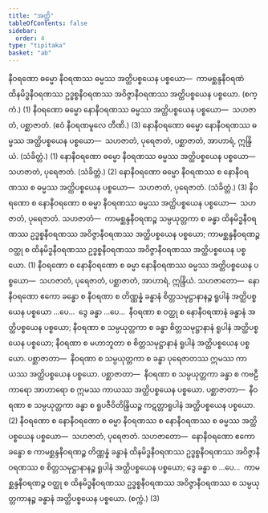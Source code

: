 ```yaml
---
title: "အတ္ထိ"
tableOfContents: false
sidebar:
  order: 4
type: "tipitaka"
basket: "ab"
---
```



<DynamicBreadcrumb />

<Division number="41">

<Paragraph number="1967">
နီဝရဏော ဓမ္မော နီဝရဏဿ ဓမ္မဿ အတ္ထိပစ္စယေန ပစ္စယော—  ကာမစ္ဆန္ဒနီဝရဏံ ထိနမိဒ္ဓနီဝရဏဿ ဥဒ္ဓစ္စနီဝရဏဿ အဝိဇ္ဇာနီဝရဏဿ အတ္ထိပစ္စယေန ပစ္စယော. (စက္ကံ.) (1)
</Paragraph>

<Paragraph number="1968">
နီဝရဏော ဓမ္မော နောနီဝရဏဿ ဓမ္မဿ အတ္ထိပစ္စယေန ပစ္စယော—  သဟဇာတံ, ပစ္ဆာဇာတံ. (ဧဝံ နီဝရဏမူလေ တီဏိ.) (3)
</Paragraph>

</Division>
<Division number="42">

<Paragraph number="1969">
နောနီဝရဏော ဓမ္မော နောနီဝရဏဿ ဓမ္မဿ အတ္ထိပစ္စယေန ပစ္စယော—  သဟဇာတံ, ပုရေဇာတံ, ပစ္ဆာဇာတံ, အာဟာရံ, ဣန္ဒြိယံ. (သံခိတ္တံ.) (1)
</Paragraph>

<Paragraph number="1970">
နောနီဝရဏော ဓမ္မော နီဝရဏဿ ဓမ္မဿ အတ္ထိပစ္စယေန ပစ္စယော—  သဟဇာတံ, ပုရေဇာတံ. (သံခိတ္တံ.) (2)
</Paragraph>

<Paragraph number="1971">
နောနီဝရဏော ဓမ္မော နီဝရဏဿ စ နောနီဝရဏဿ စ ဓမ္မဿ အတ္ထိပစ္စယေန ပစ္စယော—  သဟဇာတံ, ပုရေဇာတံ. (သံခိတ္တံ.) (3)
</Paragraph>

</Division>
<Division number="43">

<Paragraph number="1972">
နီဝရဏော စ နောနီဝရဏော စ ဓမ္မာ နီဝရဏဿ ဓမ္မဿ အတ္ထိပစ္စယေန ပစ္စယော—  သဟဇာတံ, ပုရေဇာတံ. <Emphasis>သဟဇာတံ</Emphasis>—  ကာမစ္ဆန္ဒနီဝရဏဉ္စ သမ္ပယုတ္တကာ စ ခန္ဓာ ထိနမိဒ္ဓနီဝရဏဿ ဥဒ္ဓစ္စနီဝရဏဿ အဝိဇ္ဇာနီဝရဏဿ အတ္ထိပစ္စယေန ပစ္စယော; ကာမစ္ဆန္ဒနီဝရဏဉ္စ ဝတ္ထု စ ထိနမိဒ္ဓနီဝရဏဿ ဥဒ္ဓစ္စနီဝရဏဿ အဝိဇ္ဇာနီဝရဏဿ အတ္ထိပစ္စယေန ပစ္စယော. (1)
</Paragraph>

<Paragraph number="1973">
နီဝရဏော စ နောနီဝရဏော စ ဓမ္မာ နောနီဝရဏဿ ဓမ္မဿ အတ္ထိပစ္စယေန ပစ္စယော—  သဟဇာတံ, ပုရေဇာတံ, ပစ္ဆာဇာတံ, အာဟာရံ, ဣန္ဒြိယံ. <Emphasis>သဟဇာတော</Emphasis>—  နောနီဝရဏော ဧကော ခန္ဓော စ နီဝရဏာ စ တိဏ္ဏန္နံ ခန္ဓာနံ စိတ္တသမုဋ္ဌာနာနဉ္စ ရူပါနံ အတ္ထိပစ္စယေန ပစ္စယော …ပေ…  ဒွေ ခန္ဓာ …ပေ…  နီဝရဏာ စ ဝတ္ထု စ နောနီဝရဏာနံ ခန္ဓာနံ အတ္ထိပစ္စယေန ပစ္စယော; နီဝရဏာ စ သမ္ပယုတ္တကာ စ ခန္ဓာ စိတ္တသမုဋ္ဌာနာနံ ရူပါနံ အတ္ထိပစ္စယေန ပစ္စယော; နီဝရဏာ စ မဟာဘူတာ စ စိတ္တသမုဋ္ဌာနာနံ ရူပါနံ အတ္ထိပစ္စယေန ပစ္စယော. <Emphasis>ပစ္ဆာဇာတာ</Emphasis>—  နီဝရဏာ စ သမ္ပယုတ္တကာ စ ခန္ဓာ ပုရေဇာတဿ ဣမဿ ကာယဿ အတ္ထိပစ္စယေန ပစ္စယော. <Emphasis>ပစ္ဆာဇာတာ</Emphasis>—  နီဝရဏာ စ သမ္ပယုတ္တကာ ခန္ဓာ စ ကဗဠီကာရော အာဟာရော စ ဣမဿ ကာယဿ အတ္ထိပစ္စယေန ပစ္စယော. <Emphasis>ပစ္ဆာဇာတာ</Emphasis>—  နီဝရဏာ စ သမ္ပယုတ္တကာ ခန္ဓာ စ ရူပဇီဝိတိန္ဒြိယဉ္စ ကဋတ္တာရူပါနံ အတ္ထိပစ္စယေန ပစ္စယော. (2)
</Paragraph>

<Paragraph number="1974">
နီဝရဏော စ နောနီဝရဏော စ ဓမ္မာ နီဝရဏဿ စ နောနီဝရဏဿ စ ဓမ္မဿ အတ္ထိပစ္စယေန ပစ္စယော—  သဟဇာတံ, ပုရေဇာတံ. <Emphasis>သဟဇာတော</Emphasis>—  နောနီဝရဏော ဧကော ခန္ဓော စ ကာမစ္ဆန္ဒနီဝရဏဉ္စ တိဏ္ဏန္နံ ခန္ဓာနံ ထိနမိဒ္ဓနီဝရဏဿ ဥဒ္ဓစ္စနီဝရဏဿ အဝိဇ္ဇာနီဝရဏဿ စ စိတ္တသမုဋ္ဌာနာနဉ္စ ရူပါနံ အတ္ထိပစ္စယေန ပစ္စယော; ဒွေ ခန္ဓာ စ …ပေ…  ကာမစ္ဆန္ဒနီဝရဏဉ္စ ဝတ္ထု စ ထိနမိဒ္ဓနီဝရဏဿ ဥဒ္ဓစ္စနီဝရဏဿ အဝိဇ္ဇာနီဝရဏဿ စ သမ္ပယုတ္တကာနဉ္စ ခန္ဓာနံ အတ္ထိပစ္စယေန ပစ္စယော. (စက္ကံ.) (3)
</Paragraph>
</Division>